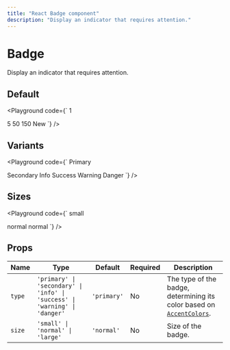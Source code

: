 ```yaml
---
title: "React Badge component"
description: "Display an indicator that requires attention."
---
```



# Badge

Display an indicator that requires attention.

## Default

<Playground
  code={`
<Container gap={5}>
  <Container align="flex-start">
    <Badge>1</Badge>
  </Container>

  <Container align="flex-start">
    <Badge>5</Badge>
  </Container>

  <Container align="flex-start">
    <Badge>50</Badge>
  </Container>

  <Container align="flex-start">
    <Badge>150</Badge>
  </Container>

  <Container align="flex-start">
    <Badge>New</Badge>
  </Container>
</Container>
`}
/>

## Variants

<Playground
  code={`
<Container gap={5}>
  <Container align="flex-start">
    <Badge type="primary">Primary</Badge>
  </Container>
  
  <Container align="flex-start">
    <Badge type="secondary">Secondary</Badge>
  </Container>

  <Container align="flex-start">
    <Badge type="info">Info</Badge>
  </Container>

  <Container align="flex-start">
    <Badge type="success">Success</Badge>
  </Container>

  <Container align="flex-start">
    <Badge type="warning">Warning</Badge>
  </Container>

  <Container align="flex-start">
    <Badge type="danger">Danger</Badge>
  </Container>
</Container>
`}
/>

## Sizes

<Playground
  code={`
<Container gap={5}>
  <Container align="flex-start">
    <Badge size="small">small</Badge>
  </Container>

  <Container align="flex-start">
    <Badge size="normal">normal</Badge>
  </Container>

  <Container align="flex-start">
    <Badge size="large">normal</Badge>
  </Container>
</Container>
`}
/>

## Props

| Name | Type | Default | Required | Description
|------|------|---------|----------|-------------
| `type` | `'primary' \| 'secondary' \| 'info' \| 'success' \| 'warning' \| 'danger'` | `'primary'` | No | The type of the badge, determining its color based on [`AccentColors`](/docs/theming#accent).
| `size` | `'small' \| 'normal' \| 'large'` | `'normal'` | No | Size of the badge.